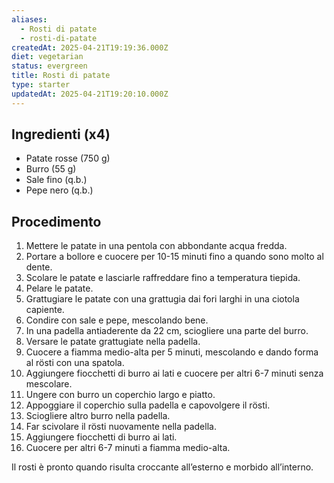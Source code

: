```yaml
---
aliases:
  - Rosti di patate
  - rosti-di-patate
createdAt: 2025-04-21T19:19:36.000Z
diet: vegetarian
status: evergreen
title: Rosti di patate
type: starter
updatedAt: 2025-04-21T19:20:10.000Z
---
```

## Ingredienti (x4)

- Patate rosse (750 g)
- Burro (55 g)
- Sale fino (q.b.)
- Pepe nero (q.b.)

## Procedimento

1. Mettere le patate in una pentola con abbondante acqua fredda.
2. Portare a bollore e cuocere per 10-15 minuti fino a quando sono molto al dente.
3. Scolare le patate e lasciarle raffreddare fino a temperatura tiepida.
4. Pelare le patate.
5. Grattugiare le patate con una grattugia dai fori larghi in una ciotola capiente.
6. Condire con sale e pepe, mescolando bene.
7. In una padella antiaderente da 22 cm, sciogliere una parte del burro.
8. Versare le patate grattugiate nella padella.
9. Cuocere a fiamma medio-alta per 5 minuti, mescolando e dando forma al rösti con una spatola.
10. Aggiungere fiocchetti di burro ai lati e cuocere per altri 6-7 minuti senza mescolare.
11. Ungere con burro un coperchio largo e piatto.
12. Appoggiare il coperchio sulla padella e capovolgere il rösti.
13. Sciogliere altro burro nella padella.
14. Far scivolare il rösti nuovamente nella padella.
15. Aggiungere fiocchetti di burro ai lati.
16. Cuocere per altri 6-7 minuti a fiamma medio-alta.

Il rosti è pronto quando risulta croccante all’esterno e morbido all’interno.
